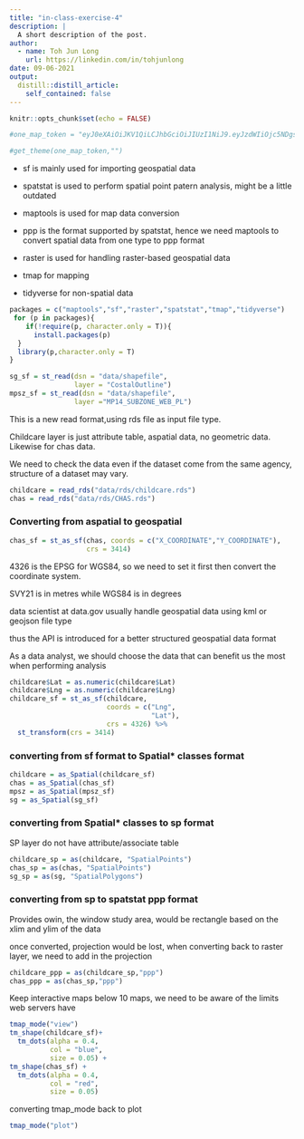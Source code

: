 ```yaml
---
title: "in-class-exercise-4"
description: |
  A short description of the post.
author:
  - name: Toh Jun Long
    url: https://linkedin.com/in/tohjunlong
date: 09-06-2021
output:
  distill::distill_article:
    self_contained: false
---
```



```r
knitr::opts_chunk$set(echo = FALSE)
```

```r
#one_map_token = "eyJ0eXAiOiJKV1QiLCJhbGciOiJIUzI1NiJ9.eyJzdWIiOjc5NDgsInVzZXJfaWQiOjc5NDgsImVtYWlsIjoianVubG9uZy50b2guMjAxOUBzbXUuZWR1LnNnIiwiZm9yZXZlciI6ZmFsc2UsImlzcyI6Imh0dHA6XC9cL29tMi5kZmUub25lbWFwLnNnXC9hcGlcL3YyXC91c2VyXC9zZXNzaW9uIiwiaWF0IjoxNjMwODk1MDI4LCJleHAiOjE2MzEzMjcwMjgsIm5iZiI6MTYzMDg5NTAyOCwianRpIjoiYjMxNTZlNTY0N2M3YmY1ZWJkMDRiOGI5NjI2OTZjYjEifQ.CMI7LCGCaFrLzkd6KA3Ri5KlCFpwuuahpE-B6-DrVW8"
```

```r
#get_theme(one_map_token,"")
```

- sf is mainly used for importing geospatial data

- spatstat is used to perform spatial point patern analysis, might be a little outdated

- maptools is used for map data conversion

- ppp is the format supported by spatstat, hence we need maptools to convert spatial data from one type to ppp format

- raster is used for handling raster-based geospatial data

- tmap for mapping

- tidyverse for non-spatial data

```r
packages = c("maptools","sf","raster","spatstat","tmap","tidyverse")
 for (p in packages){
    if(!require(p, character.only = T)){
      install.packages(p)
  }
  library(p,character.only = T)
}
```
```r
sg_sf = st_read(dsn = "data/shapefile",
                layer = "CostalOutline")
mpsz_sf = st_read(dsn = "data/shapefile",
                layer ="MP14_SUBZONE_WEB_PL")
```

This is a new read format,using rds file as input file type. 

Childcare layer is just attribute table, aspatial data, no geometric data. Likewise for chas data.

We need to check the data even if the dataset come from the same agency, structure of a dataset may vary.


```r
childcare = read_rds("data/rds/childcare.rds")
chas = read_rds("data/rds/CHAS.rds")
```

### Converting from aspatial to geospatial

```r
chas_sf = st_as_sf(chas, coords = c("X_COORDINATE","Y_COORDINATE"),
                   crs = 3414)
```

4326 is the EPSG for WGS84, so we need to set it first then convert the coordinate system.

SVY21 is in metres while WGS84 is in degrees

data scientist at data.gov usually handle geospatial data using kml or geojson file type

thus the API is introduced for a better structured geospatial data format

As a data analyst, we should choose the data that can benefit us the most when performing analysis

```r
childcare$Lat = as.numeric(childcare$Lat)
childcare$Lng = as.numeric(childcare$Lng)
childcare_sf = st_as_sf(childcare, 
                        coords = c("Lng",
                                   "Lat"),
                        crs = 4326) %>% 
  st_transform(crs = 3414)
```

### converting from sf format to Spatial* classes format

```r
childcare = as_Spatial(childcare_sf)
chas = as_Spatial(chas_sf)
mpsz = as_Spatial(mpsz_sf)
sg = as_Spatial(sg_sf)
```

### converting from Spatial* classes to sp format

SP layer do not have attribute/associate table

```r
childcare_sp = as(childcare, "SpatialPoints")
chas_sp = as(chas, "SpatialPoints")
sg_sp = as(sg, "SpatialPolygons")
```

### converting from sp to spatstat ppp format

Provides owin, the window study area, would be rectangle based on the xlim and ylim of the data

once converted, projection would be lost, when converting back to raster layer, we need to add in the projection

```r
childcare_ppp = as(childcare_sp,"ppp")
chas_ppp = as(chas_sp,"ppp")
```

Keep interactive maps below 10 maps, we need to be aware of the limits web servers have

```r
tmap_mode("view")
tm_shape(childcare_sf)+
  tm_dots(alpha = 0.4,
          col = "blue",
          size = 0.05) + 
tm_shape(chas_sf) + 
  tm_dots(alpha = 0.4,
          col = "red",
          size = 0.05)
```

converting tmap_mode back to plot

```r
tmap_mode("plot")
```





